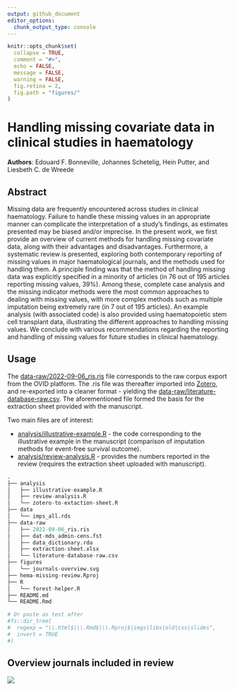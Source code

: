 ```yaml
---
output: github_document
editor_options: 
  chunk_output_type: console
---
```


<!-- README.md is generated from README.Rmd. Please edit that file -->

```r
knitr::opts_chunk$set(
  collapse = TRUE,
  comment = "#>",
  echo = FALSE,
  message = FALSE,
  warning = FALSE,
  fig.retina = 2,
  fig.path = "figures/"
)
```

# Handling missing covariate data in clinical studies in haematology

<!-- badges: start -->
<!-- badges: end -->

**Authors**: Edouard F. Bonneville, Johannes Schetelig, Hein Putter, and Liesbeth C. de Wreede

## Abstract

Missing data are frequently encountered across studies in clinical haematology. Failure to handle these missing values in an appropriate manner can complicate the interpretation of a study’s findings, as estimates presented may be biased and/or imprecise. In the present work, we first provide an overview of current methods for handling missing covariate data, along with their advantages and disadvantages. Furthermore, a systematic review is presented, exploring both contemporary reporting of missing values in major haematological journals, and the methods used for handling them. A principle finding was that the method of handling missing data was explicitly specified in a minority of articles (in 76 out of 195 articles reporting missing values, 39%). Among these, complete case analysis and the missing indicator methods were the most common approaches to dealing with missing values, with more complex methods such as multiple imputation being extremely rare (in 7 out of 195 articles). An example analysis (with associated code) is also provided using haematopoietic stem cell transplant data, illustrating the different approaches to handling missing values. We conclude with various recommendations regarding the reporting and handling of missing values for future studies in clinical haematology.

## Usage

The [data-raw/2022-09-06_ris.ris](./data-raw/2022-09-06_ris.ris) file corresponds to the raw corpus export from the OVID platform. The .ris file was thereafter imported into [Zotero](https://www.zotero.org/), and re-exported into a cleaner format - yielding the [data-raw/literature-database-raw.csv](./data-raw/literature-database-raw.csv). The aforementioned file formed the basis for the extraction sheet provided with the manuscript. 

Two main files are of interest:

- [analysis/illustrative-example.R](./analysis/illustrative-example.R) - the code corresponding to the illustrative example in the manuscript (comparison of imputation methods for event-free survival outcome).
- [analysis/review-analysis.R](./analysis/review-analysis.R) - provides the numbers reported in the review (requires the extraction sheet uploaded with manuscript).

```r
.
├── analysis
│   ├── illustrative-example.R
│   ├── review-analysis.R
│   └── zotero-to-extaction-sheet.R
├── data
│   └── imps_all.rds
├── data-raw
│   ├── 2022-09-06_ris.ris
│   ├── dat-mds_admin-cens.fst
│   ├── data_dictionary.rda
│   ├── extraction-sheet.xlsx
│   └── literature-database-raw.csv
├── figures
│   └── journals-overview.svg
├── hema-missing-review.Rproj
├── R
│   └── forest-helper.R
├── README.md
└── README.Rmd
```

```r
# Or paste as test after
#fs::dir_tree(
#  regexp = "\\.html$|\\.Rmd$|\\.Rproj$|imgs|libs|old|css|slides", 
#  invert = TRUE
#)
```

## Overview journals included in review

![](./figures/journals-overview.svg)
